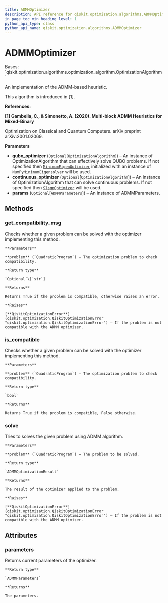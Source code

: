 ```yaml
---
title: ADMMOptimizer
description: API reference for qiskit.optimization.algorithms.ADMMOptimizer
in_page_toc_min_heading_level: 1
python_api_type: class
python_api_name: qiskit.optimization.algorithms.ADMMOptimizer
---
```


# ADMMOptimizer

<Class id="qiskit.optimization.algorithms.ADMMOptimizer" isDedicatedPage={true} github="https://github.com/qiskit-community/qiskit-aqua/tree/stable/0.9/qiskit/optimization/algorithms/admm_optimizer.py" signature="ADMMOptimizer(qubo_optimizer=None, continuous_optimizer=None, params=None)" modifiers="class">
  Bases: `qiskit.optimization.algorithms.optimization_algorithm.OptimizationAlgorithm`

  An implementation of the ADMM-based heuristic.

  This algorithm is introduced in \[1].

  **References:**

  **\[1] Gambella, C., & Simonetto, A. (2020). Multi-block ADMM Heuristics for Mixed-Binary**

  Optimization on Classical and Quantum Computers. arXiv preprint arXiv:2001.02069.

  **Parameters**

  *   **qubo\_optimizer** (`Optional`\[`OptimizationAlgorithm`]) – An instance of OptimizationAlgorithm that can effectively solve QUBO problems. If not specified then [`MinimumEigenOptimizer`](qiskit.optimization.algorithms.MinimumEigenOptimizer "qiskit.optimization.algorithms.MinimumEigenOptimizer") initialized with an instance of `NumPyMinimumEigensolver` will be used.
  *   **continuous\_optimizer** (`Optional`\[`OptimizationAlgorithm`]) – An instance of OptimizationAlgorithm that can solve continuous problems. If not specified then [`SlsqpOptimizer`](qiskit.optimization.algorithms.SlsqpOptimizer "qiskit.optimization.algorithms.SlsqpOptimizer") will be used.
  *   **params** (`Optional`\[`ADMMParameters`]) – An instance of ADMMParameters.

  ## Methods

  <span id="qiskit-optimization-algorithms-admmoptimizer-get-compatibility-msg" />

  ### get\_compatibility\_msg

  <Function id="qiskit.optimization.algorithms.ADMMOptimizer.get_compatibility_msg" signature="ADMMOptimizer.get_compatibility_msg(problem)">
    Checks whether a given problem can be solved with the optimizer implementing this method.

    **Parameters**

    **problem** (`QuadraticProgram`) – The optimization problem to check compatibility.

    **Return type**

    `Optional`\[`str`]

    **Returns**

    Returns True if the problem is compatible, otherwise raises an error.

    **Raises**

    [**QiskitOptimizationError**](qiskit.optimization.QiskitOptimizationError "qiskit.optimization.QiskitOptimizationError") – If the problem is not compatible with the ADMM optimizer.
  </Function>

  <span id="qiskit-optimization-algorithms-admmoptimizer-is-compatible" />

  ### is\_compatible

  <Function id="qiskit.optimization.algorithms.ADMMOptimizer.is_compatible" signature="ADMMOptimizer.is_compatible(problem)">
    Checks whether a given problem can be solved with the optimizer implementing this method.

    **Parameters**

    **problem** (`QuadraticProgram`) – The optimization problem to check compatibility.

    **Return type**

    `bool`

    **Returns**

    Returns True if the problem is compatible, False otherwise.
  </Function>

  <span id="qiskit-optimization-algorithms-admmoptimizer-solve" />

  ### solve

  <Function id="qiskit.optimization.algorithms.ADMMOptimizer.solve" signature="ADMMOptimizer.solve(problem)">
    Tries to solves the given problem using ADMM algorithm.

    **Parameters**

    **problem** (`QuadraticProgram`) – The problem to be solved.

    **Return type**

    `ADMMOptimizationResult`

    **Returns**

    The result of the optimizer applied to the problem.

    **Raises**

    [**QiskitOptimizationError**](qiskit.optimization.QiskitOptimizationError "qiskit.optimization.QiskitOptimizationError") – If the problem is not compatible with the ADMM optimizer.
  </Function>

  ## Attributes

  ### parameters

  <Attribute id="qiskit.optimization.algorithms.ADMMOptimizer.parameters">
    Returns current parameters of the optimizer.

    **Return type**

    `ADMMParameters`

    **Returns**

    The parameters.
  </Attribute>
</Class>

